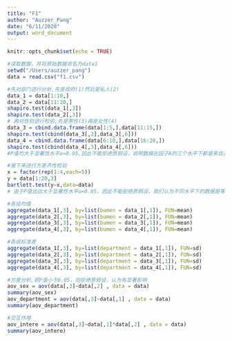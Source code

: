 ```yaml
---
title: "F1"
author: "Auzzer_Pang"
date: "6/11/2020"
output: word_document
---
```


```r
knitr::opts_chunk$set(echo = TRUE)
```

```r
#读取数据，并将原始数据命名为data1
setwd("/Users/auzzer_pang")
data = read.csv("f1.csv") 
```

```r
#先对部门进行分析,先是政府(1)然后是私人(2)
data_1 = data[1:10,]
data_2 = data[11:20,]
shapiro.test(data_1[,3])
shapiro.test(data_2[,3])
# 再对性别进行检验,先是男性(3)再是女性(4)
data_3 = cbind.data.frame(data[1:5,],data[11:15,])
shapiro.test(cbind(data_3[,3],data_3[,6]))
data_4 = cbind.data.frame(data[6:10,],data[16:20,])
shapiro.test(cbind(data_4[,3],data_4[,6]))
#P值均大于显著性水平a=0.05,因此不能拒绝原假设，说明数据在因子A的三个水平下都是来自正态分布的。
```

```r
#接下来进行方差齐性检验
x = factor(rep(1:4,each=5))
y = data[1:20,3]
bartlett.test(y~x,data=data)
# 由于P值远远大于显著性水平a=0.05，因此不能拒绝原假设，我们认为不同水平下的数据是等方差的。


```

```r
#各组均值
aggregate(data_1[,3], by=list(bumen = data_1[,1]), FUN=mean)
aggregate(data_2[,3], by=list(bumen = data_2[,1]), FUN=mean)
aggregate(data_3[,3], by=list(bumen = data_3[,1]), FUN=mean)
aggregate(data_4[,3], by=list(bumen = data_4[,1]), FUN=mean)

#各组标准差
aggregate(data_1[,3], by=list(department = data_1[,1]), FUN=sd)  
aggregate(data_2[,3], by=list(department = data_2[,1]), FUN=sd) 
aggregate(data_3[,3], by=list(department = data_3[,1]), FUN=sd) 
aggregate(data_4[,3], by=list(department = data_4[,1]), FUN=sd) 

```


```r
#方差分析,若P值小于0.05，则拒绝原假设，认为有显著影响
aov_sex = aov(data[,3]~data[,2] , data = data)
summary(aov_sex)
aov_department = aov(data[,3]~data[,1] , data = data)
summary(aov_department)
```

```r
#交互作用
aov_intere = aov(data[,3]~data[,1]*data[,2] , data = data)
summary(aov_intere)


```




